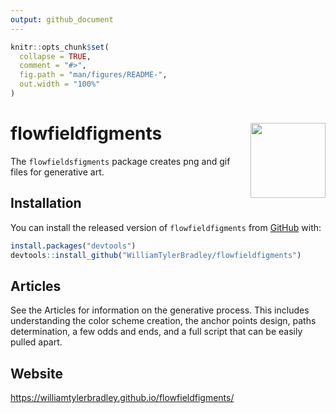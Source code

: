 ```yaml
---
output: github_document
---
```


<!-- README.md is generated from README.Rmd. Please edit that file -->

```r
knitr::opts_chunk$set(
  collapse = TRUE,
  comment = "#>",
  fig.path = "man/figures/README-",
  out.width = "100%"
)
```

# flowfieldfigments <img src="man/figures/flowfieldfigments.png" align="right" alt="" width="120"/>

<!-- badges: start -->
<!-- badges: end -->

The `flowfieldsfigments` package creates png and gif files for generative art.

## Installation

You can install the released version of `flowfieldfigments` from [GitHub](https://github.com/) with:

``` r
install.packages("devtools")
devtools::install_github("WilliamTylerBradley/flowfieldfigments")
```

## Articles

See the Articles for information on the generative process. This includes understanding the color scheme creation, the anchor points design, paths determination, a few odds and ends, and a full script that can be easily pulled apart.

## Website

[https://williamtylerbradley.github.io/flowfieldfigments/](https://williamtylerbradley.github.io/flowfieldfigments/)
